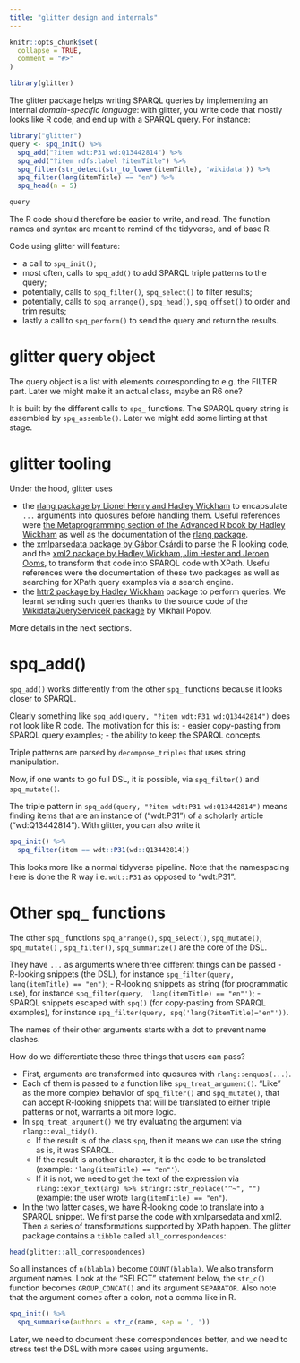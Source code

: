 ```yaml
---
title: "glitter design and internals"
---
```


```r
knitr::opts_chunk$set(
  collapse = TRUE,
  comment = "#>"
)
```

```r
library(glitter)
```

The glitter package helps writing SPARQL queries by implementing an internal _domain-specific language_: with glitter, you write code that mostly looks like R code, and end up with a SPARQL query.
For instance:

```r
library("glitter")
query <- spq_init() %>%
  spq_add("?item wdt:P31 wd:Q13442814") %>%
  spq_add("?item rdfs:label ?itemTitle") %>%
  spq_filter(str_detect(str_to_lower(itemTitle), 'wikidata')) %>%
  spq_filter(lang(itemTitle) == "en") %>%
  spq_head(n = 5)

query
```

The R code should therefore be easier to write, and read.
The function names and syntax are meant to remind of the tidyverse, and of base R.

Code using glitter will feature:

- a call to `spq_init()`;
- most often, calls to `spq_add()` to add SPARQL triple patterns to the query;
- potentially, calls to `spq_filter()`, `spq_select()` to filter results;
- potentially, calls to `spq_arrange()`, `spq_head()`, `spq_offset()` to order and trim results;
- lastly a call to `spq_perform()` to send the query and return the results.

# glitter query object

The query object is a list with elements corresponding to e.g. the FILTER part.
Later we might make it an actual class, maybe an R6 one?

It is built by the different calls to `spq_` functions.
The SPARQL query string is assembled by `spq_assemble()`.
Later we might add some linting at that stage.

# glitter tooling

Under the hood, glitter uses

* the [rlang package by Lionel Henry and Hadley Wickham](https://rlang.r-lib.org/) to encapsulate `...` arguments into quosures before handling them. Useful references were [the Metaprogramming section of the Advanced R book by Hadley Wickham](https://adv-r.hadley.nz/metaprogramming.html) as well as the documentation of the [rlang package](https://rlang.r-lib.org/).
* the [xmlparsedata package by Gábor Csárdi](https://r-lib.github.io/xmlparsedata/) to parse the R looking code, and the [xml2 package by Hadley Wickham, Jim Hester and Jeroen Ooms](https://xml2.r-lib.org/), to transform that code into SPARQL code with XPath. Useful references were the documentation of these two packages as well as searching for XPath query examples via a search engine.
* the [httr2 package by Hadley Wickham](https://httr2.r-lib.org/) package to perform queries. We learnt sending such queries thanks to the source code of the [WikidataQueryServiceR package](https://github.com/wikimedia/WikidataQueryServiceR) by Mikhail Popov.

More details in the next sections.

# spq_add()

`spq_add()` works differently from the other `spq_` functions because it looks closer to SPARQL.

Clearly something like `spq_add(query, "?item wdt:P31 wd:Q13442814")` does not look like R code.
The motivation for this is:
- easier copy-pasting from SPARQL query examples;
- the ability to keep the SPARQL concepts.

Triple patterns are parsed by `decompose_triples` that uses string manipulation.

Now, if one wants to go full DSL, it is possible, via `spq_filter()` and `spq_mutate()`.

The triple pattern in `spq_add(query, "?item wdt:P31 wd:Q13442814")` means finding items that are an instance of ("wdt:P31") of a scholarly article ("wd:Q13442814").
With glitter, you can also write it

```r
spq_init() %>%
  spq_filter(item == wdt::P31(wd::Q13442814))
```

This looks more like a normal tidyverse pipeline. Note that the namespacing here is done the R way i.e. `wdt::P31` as opposed to "wdt:P31".

# Other `spq_` functions

The other `spq_` functions `spq_arrange()`, `spq_select()`, `spq_mutate()`, `spq_mutate()` , `spq_filter()`, `spq_summarize()` are the core of the DSL.

They have `...` as arguments where three different things can be passed
- R-looking snippets (the DSL), for instance `spq_filter(query, lang(itemTitle) == "en")`;
- R-looking snippets as string (for programmatic use), for instance `spq_filter(query, 'lang(itemTitle) == "en"')`;
- SPARQL snippets escaped with `spq()` (for copy-pasting from SPARQL examples), for instance `spq_filter(query, spq('lang(?itemTitle)="en"'))`.

The names of their other arguments starts with a dot to prevent name clashes.

How do we differentiate these three things that users can pass?

* First, arguments are transformed into quosures with `rlang::enquos(...)`.
* Each of them is passed to a function like `spq_treat_argument()`. "Like" as the more complex behavior of `spq_filter()` and `spq_mutate()`, that can accept R-looking snippets that will be translated to either triple patterns or not, warrants a bit more logic.
* In `spq_treat_argument()` we try evaluating the argument via `rlang::eval_tidy()`. 
    * If the result is of the class `spq`, then it means we can use the string as is, it was SPARQL.
    * If the result is another character, it is the code to be translated (example: `'lang(itemTitle) == "en"'`).
    * If it is not, we need to get the text of the expression via `rlang::expr_text(arg) %>% stringr::str_replace("^~", "")` (example: the user wrote `lang(itemTitle) == "en"`).
* In the two latter cases, we have R-looking code to translate into a SPARQL snippet. We first parse the code with xmlparsedata and xml2. Then a series of transformations supported by XPath happen. The glitter package contains a `tibble` called `all_correspondences`:

```r
head(glitter::all_correspondences)
```

So all instances of `n(blabla)` become `COUNT(blabla)`. 
We also transform argument names.
Look at the "SELECT" statement below, the `str_c()` function becomes `GROUP_CONCAT()` and its argument `SEPARATOR`. 
Also note that the argument comes after a colon, not a comma like in R. 

```r
spq_init() %>%
  spq_summarise(authors = str_c(name, sep = ', '))
```

Later, we need to document these correspondences better, and we need to stress test the DSL with more cases using arguments.
